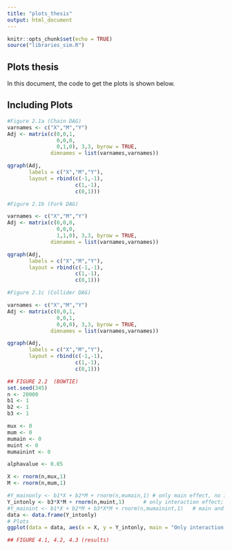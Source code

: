 ```yaml
---
title: "plots_thesis"
output: html_document
---
```


```r
knitr::opts_chunk$set(echo = TRUE)
source("libraries_sim.R")
```

## Plots thesis

In this document, the code to get the plots is shown below.

## Including Plots

```r
#Figure 2.1a (Chain DAG)
varnames <- c("X","M","Y")
Adj <- matrix(c(0,0,1,
                0,0,0,
                0,1,0), 3,3, byrow = TRUE,
              dimnames = list(varnames,varnames))

qgraph(Adj, 
       labels = c("X","M","Y"), 
       layout = rbind(c(-1,-1),
                      c(1,-1),
                      c(0,1)))
```

```r
#Figure 2.1b (Fork DAG)

varnames <- c("X","M","Y")
Adj <- matrix(c(0,0,0,
                0,0,0,
                1,1,0), 3,3, byrow = TRUE,
              dimnames = list(varnames,varnames))

qgraph(Adj, 
       labels = c("X","M","Y"), 
       layout = rbind(c(-1,-1),
                      c(1,-1),
                      c(0,1)))
```

```r
#Figure 2.1c (Collider DAG)

varnames <- c("X","M","Y")
Adj <- matrix(c(0,0,1,
                0,0,1,
                0,0,0), 3,3, byrow = TRUE,
              dimnames = list(varnames,varnames))

qgraph(Adj, 
       labels = c("X","M","Y"), 
       layout = rbind(c(-1,-1),
                      c(1,-1),
                      c(0,1)))
```

```r
## FIGURE 2.2  (BOWTIE)
set.seed(345)
n <- 20000
b1 <- 1
b2 <- 1
b3 <- 1

mux <- 0
mum <- 0
mumain <- 0
muint <- 0
mumainint <- 0

alphavalue <- 0.05

X <- rnorm(n,mux,1) 
M <- rnorm(n,mum,1)

#Y_mainonly <- b1*X + b2*M + rnorm(n,mumain,1) # only main effect, no interaction
Y_intonly <- b3*X*M + rnorm(n,muint,1)      # only interaction effect; M = 0 (; so at its mean) yields no effect of X; should find either X indep Y or M indep Y
#Y_mainint <- b1*X + b2*M + b3*X*M + rnorm(n,mumainint,1)   # main and interaction effect
data <- data.frame(Y_intonly)
# Plots
ggplot(data = data, aes(x = X, y = Y_intonly, main = "Only interaction effect")) + geom_smooth(method = "lm") + geom_point() + theme_classic()


```

```r
## FIGURE 4.1, 4.2, 4.3 (results)


```

